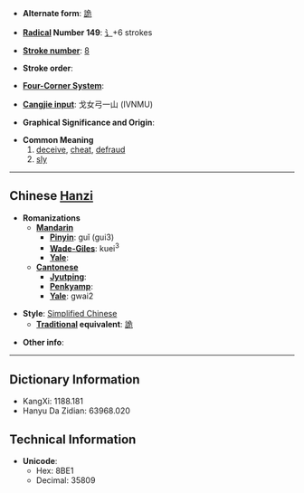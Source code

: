 * '''Alternate form''': [[詭]]

* '''[[Wiktionary:Chinese radical index| Radical]] Number 149''': [[Wiktionary:Chinese radical index 讠|讠]]+6 strokes

* '''[[Wiktionary:Chinese total strokes index|Stroke number]]''': [[Wiktionary:Chinese total strokes index 8|8]]

* '''Stroke order''': 

* '''[[Wiktionary:Chinese four corner index|Four-Corner System]]''': 

* '''[[Wiktionary:Chinese Cangjie index|Cangjie input]]''': 戈女弓一山 (IVNMU)

* '''Graphical Significance and Origin''': 

* '''Common Meaning'''
*# [[deceive]], [[cheat]], [[defraud]]
*# [[sly]]

----

== Chinese [[Hanzi]] ==

* '''Romanizations'''
** '''[[Mandarin]]'''
*** '''[[Pinyin]]''': guǐ (gui3)
*** '''[[Wade-Giles]]''': kuei<sup>3</sup>
*** '''[[Yale]]''': 
** '''[[Cantonese]]'''
*** '''[[Jyutping]]''':
*** '''[[Penkyamp]]''': 
*** '''[[Yale]]''': gwai2

* '''Style''': [[Simplified Chinese]] 
** '''[[Traditional Chinese|Traditional]] equivalent''': [[詭]]

* '''Other info''': 

----

== Dictionary Information ==

* KangXi: 1188.181
* Hanyu Da Zidian: 63968.020

== Technical Information ==

* '''Unicode''':
** Hex: 8BE1
** Decimal: 35809